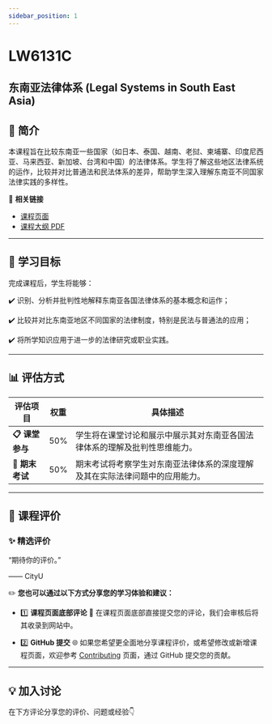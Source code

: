 ```yaml
---
sidebar_position: 1
---
```


# LW6131C
## 东南亚法律体系 (Legal Systems in South East Asia)

## **📘 简介**
本课程旨在比较东南亚一些国家（如日本、泰国、越南、老挝、柬埔寨、印度尼西亚、马来西亚、新加坡、台湾和中国）的法律体系。学生将了解这些地区法律系统的运作，比较并对比普通法和民法体系的差异，帮助学生深入理解东南亚不同国家法律实践的多样性。

🔗 **相关链接**
- [课程页面](https://www.cityu.edu.hk/catalogue/pg/202425/course/LW6131C.htm)
- [课程大纲 PDF](https://www.cityu.edu.hk/catalogue/pg/202425/course/LW6131C.pdf)

---

## **🎯 学习目标**

完成课程后，学生将能够：

✔️ 识别、分析并批判性地解释东南亚各国法律体系的基本概念和运作；

✔️ 比较并对比东南亚地区不同国家的法律制度，特别是民法与普通法的应用；

✔️ 将所学知识应用于进一步的法律研究或职业实践。

---

## **📊 评估方式**

| **评估项目**          | **权重** | **具体描述**                                                                                       |
|----------------------|---------|---------------------------------------------------------------------------------------------------|
| **📋 课堂参与**       | 50%     | 学生将在课堂讨论和展示中展示其对东南亚各国法律体系的理解及批判性思维能力。                      |
| **📂 期末考试**       | 50%     | 期末考试将考察学生对东南亚法律体系的深度理解及其在实际法律问题中的应用能力。                    |

---

## **💬 课程评价**

### ✨ **精选评价**
<div className={commentStyles.commentBox}>
    <p className={commentStyles.commentText}>
        “期待你的评价。”
    </p>
    <p className={commentStyles.commentAuthor}>—— CityU</p>
</div>

✏️ **您也可以通过以下方式分享您的学习体验和建议：**

- 1️⃣ **课程页面底部评论**
💬 在课程页面底部直接提交您的评论，我们会审核后将其收录到网站中。

- 2️⃣ **GitHub 提交**
🌐 如果您希望更全面地分享课程评价，或希望修改或新增课程页面，欢迎参考 [Contributing](https://penjc.github.io/CityU/contributing) 页面，通过 GitHub 提交您的贡献。

---

## **💡 加入讨论**

在下方评论分享您的评价、问题或经验👇
<Utterances />